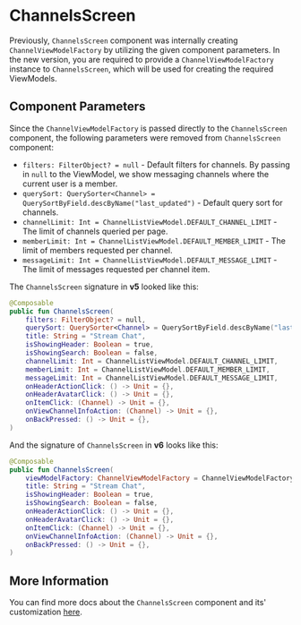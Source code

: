 # ChannelsScreen

Previously, `ChannelsScreen` component was internally creating `ChannelViewModelFactory` by utilizing the given component parameters.
In the new version, you are required to provide a `ChannelViewModelFactory` instance to `ChannelsScreen`, which will be used for creating the required ViewModels.

## Component Parameters

Since the `ChannelViewModelFactory` is passed directly to the `ChannelsScreen` component, the following parameters were removed from `ChannelsScreen` component:
- `filters: FilterObject? = null` - Default filters for channels. By passing in `null` to the ViewModel, we show messaging channels where the current user is a member.
- `querySort: QuerySorter<Channel> = QuerySortByField.descByName("last_updated")` - Default query sort for channels.
- `channelLimit: Int = ChannelListViewModel.DEFAULT_CHANNEL_LIMIT` - The limit of channels queried per page.
- `memberLimit: Int = ChannelListViewModel.DEFAULT_MEMBER_LIMIT` - The limit of members requested per channel.
- `messageLimit: Int = ChannelListViewModel.DEFAULT_MESSAGE_LIMIT` - The limit of messages requested per channel item.

The `ChannelsScreen` signature in **v5** looked like this:

```kotlin
@Composable
public fun ChannelsScreen(
    filters: FilterObject? = null,
    querySort: QuerySorter<Channel> = QuerySortByField.descByName("last_updated"),
    title: String = "Stream Chat",
    isShowingHeader: Boolean = true,
    isShowingSearch: Boolean = false,
    channelLimit: Int = ChannelListViewModel.DEFAULT_CHANNEL_LIMIT,
    memberLimit: Int = ChannelListViewModel.DEFAULT_MEMBER_LIMIT,
    messageLimit: Int = ChannelListViewModel.DEFAULT_MESSAGE_LIMIT,
    onHeaderActionClick: () -> Unit = {},
    onHeaderAvatarClick: () -> Unit = {},
    onItemClick: (Channel) -> Unit = {},
    onViewChannelInfoAction: (Channel) -> Unit = {},
    onBackPressed: () -> Unit = {},
)
```

And the signature of `ChannelsScreen` in **v6** looks like this:
```kotlin
@Composable
public fun ChannelsScreen(
    viewModelFactory: ChannelViewModelFactory = ChannelViewModelFactory(),
    title: String = "Stream Chat",
    isShowingHeader: Boolean = true,
    isShowingSearch: Boolean = false,
    onHeaderActionClick: () -> Unit = {},
    onHeaderAvatarClick: () -> Unit = {},
    onItemClick: (Channel) -> Unit = {},
    onViewChannelInfoAction: (Channel) -> Unit = {},
    onBackPressed: () -> Unit = {},
)
```

## More Information
You can find more docs about the `ChannelsScreen` component and its' customization [here](../../compose/channel-components/channels-screen.mdx).


